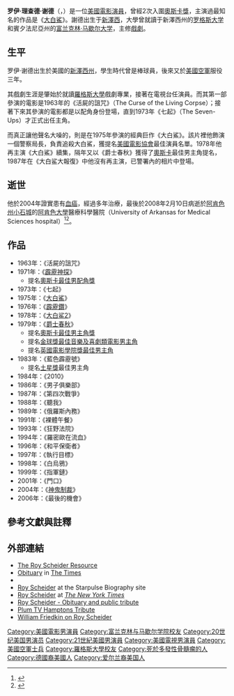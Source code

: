{{noteTA
|1=zh-tw:小岩城; zh-cn:小石城; zh-hk:小石城;
}}
{{Infobox entertainer
| name = 罗伊·谢德<br />{{lang|en|Roy Scheider}}
| image = Roy scheider in Krakow.jpg
| type = 男演員
| birthname = Roy Richard Scheider
| birthdate = {{birth date|1932|11|10}}
| location = [[美國|美國]][[新泽西州|新泽西州]][[奥兰治_(新泽西州)|奧蘭治]]
|deathdate = {{death date and age |2008|2|10|1932|11|10}}
|deathplace= [[美國|美國]][[阿肯色州|阿肯色州]][[小岩城_(阿肯色州)|小岩城]]
|homepage =
|goldenglobeawards = 
|spouse = {{marriage|Cynthia Bebout|1962|1989}}<br />{{marriage|Brenda Siemer|1989|2008}}
|children=Maximillia Scheider<br>Christian Scheider<br>Molly Scheider
|yearsactive = 1961年–2008年
}}
'''罗伊·理查德·谢德'''（{{lang-en|Roy Richard Scheider}}，{{bd|1932年|11月10日|2008年|2月10日|catIdx=Scheider, Roy}}）是一位[[美國|美國]][[電影|電影]][[演員|演員]]，曾經2次入圍[[奧斯卡獎|奧斯卡獎]]，主演過最知名的作品是《[[大白鯊_(電影)|大白鯊]]》。謝德出生于[[新澤西州|新澤西]]，大學曾就讀于新澤西州的[[罗格斯大学|罗格斯大学]]和賓夕法尼亞州的[[富兰克林·马歇尔大学|富兰克林·马歇尔大学]]，主修[[戲劇|戲劇]]。

== 生平 ==
罗伊·谢德出生於美國的[[新澤西州|新澤西州]]，學生時代曾是棒球員，後來又於[[美國空軍|美國空軍]]服役三年。

其戲劇生涯是肇始於就讀[[羅格斯大學|羅格斯大學]]戲劇專業，接著在電視台任演員。而其第一部參演的電影是1963年的《活屍的詛咒》（The Curse of the Living Corpse）；接著下來其參演的電影都是以配角身份登場，直到1973年《七起》（The Seven-Ups）才正式出任主角。

而真正讓他聲名大噪的，則是在1975年參演的經典巨作《大白鯊》。該片裡他飾演一個警察局長，負責追殺大白鯊，獲提名[[美國電影協會|美國電影協會]]最佳演員名單。1978年他再主演《大白鯊》續集，隔年又以《爵士春秋》獲得了[[奧斯卡|奧斯卡]]最佳男主角提名，1987年在《大白鲨大報復》中他沒有再主演，已警署內的相片中登場。

== 逝世 ==
他於2004年證實患有[[血癌|血癌]]，經過多年治療，最後於2008年2月10日病逝於[[阿肯色州|阿肯色州]][[小石城|小石城]]的[[阿肯色大學|阿肯色大學]]醫療科學醫院（University of Arkansas for Medical Sciences hospital）<ref>
{{cite web|url=http://news.bbc.co.uk/2/hi/entertainment/7238211.stm | language=en | title=Jaws star Roy Scheider dies at 75 |publisher=[[BBC|BBC]] |date=2008年2月11日 |accessdate=2012年8月11日}}</ref><ref>{{cite web |url=http://www.metro.co.uk/metrolife/98331-jaws-legend-roy-scheider-dies |language=en |title=Jaws legend Roy Scheider dies |publisher=[[倫敦地鐵報|倫敦地鐵報]]（Metro） |date= |accessdate=2012年8月11日 }}{{Dead link|date=2019年11月 |bot=InternetArchiveBot |fix-attempted=yes }}</ref>。

== 作品 ==
* 1963年：《活屍的詛咒》
* 1971年：《[[霹靂神探|霹靂神探]]》
** 提名[[奧斯卡最佳男配角獎|奧斯卡最佳男配角獎]]
* 1973年：《七起》
* 1975年：《[[大白鯊_(電影)|大白鯊]]》
* 1976年：《[[霹靂鑽|霹靂鑽]]》
* 1978年：《[[大白鲨2|大白鲨2]]》
* 1979年：《[[爵士春秋|爵士春秋]]》
** 提名[[奧斯卡最佳男主角獎|奧斯卡最佳男主角獎]]
** 提名[[金球獎最佳音樂及喜劇類電影男主角|金球獎最佳音樂及喜劇類電影男主角]]
** 提名[[英國電影學院獎最佳男主角|英國電影學院獎最佳男主角]]
* 1983年：《藍色霹靂號》
** 提名[[土星獎|土星獎]]最佳男主角
* 1984年：《2010》
* 1986年：《男子俱樂部》
* 1987年：《第四次戰爭》
* 1988年：《聽我》
* 1989年：《俄羅斯內務》
* 1991年：《裸體午餐》
* 1993年：《狂野法院》
* 1994年：《羅密歐在流血》
* 1996年：《和平保衛者》
* 1997年：《執行目標》
* 1998年：《白烏鴉》
* 1999年：《指軍鏈》
* 2001年：《門口》
* 2004年：《[[神鬼制裁|神鬼制裁]]》
* 2006年：《最後的機會》

==參考文獻與註釋==
{{reflist}}

== 外部連結 ==
{{commons|Roy Scheider}}
* [https://web.archive.org/web/20160709132541/http://royscheider.net/ The Roy Scheider Resource]
* [http://www.timesonline.co.uk/tol/comment/obituaries/article3350080.ece Obituary] in [[The_Times|The Times]]
* {{imdb name|id=0001702|name=Roy Scheider}}
* [http://www.starpulse.com/Actors/Scheider,_Roy/Biography Roy Scheider] {{Wayback|url=http://www.starpulse.com/Actors/Scheider,_Roy/Biography |date=20101203003848 }} at the Starpulse Biography site
* [https://web.archive.org/web/20151105144330/http://movies2.nytimes.com/gst/movies/filmography.html?p_id=63580&mod=bio Roy Scheider] at ''[[The_New_York_Times|The New York Times]]''
* [http://www.lastingtribute.co.uk/tribute/scheider/2730613 Roy Scheider - Obituary and public tribute]
* [https://web.archive.org/web/20080518044525/http://hamptons.plumtv.com/stories/roy_scheider_1932_2008 Plum TV Hamptons Tribute]
* [http://www.ew.com/ew/article/0,,20178001,00.html William Friedkin on Roy Scheider]

{{Authority control}}
{{DEFAULTSORT:Scheider, Roy}}
[[Category:美國電影男演員|Category:美國電影男演員]]
[[Category:富兰克林与马歇尔学院校友|Category:富兰克林与马歇尔学院校友]]
[[Category:20世纪美国男演员|Category:20世纪美国男演员]]
[[Category:21世紀美國男演員|Category:21世紀美國男演員]]
[[Category:美國電視男演員|Category:美國電視男演員]]
[[Category:美國空軍士兵|Category:美國空軍士兵]]
[[Category:羅格斯大學校友|Category:羅格斯大學校友]]
[[Category:死於多發性骨髓瘤的人|Category:死於多發性骨髓瘤的人]]
[[Category:德國裔美國人|Category:德國裔美國人]]
[[Category:爱尔兰裔美国人|Category:爱尔兰裔美国人]]